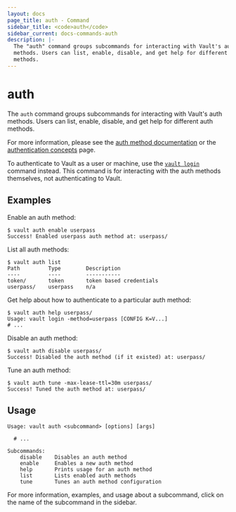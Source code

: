 ```yaml
---
layout: docs
page_title: auth - Command
sidebar_title: <code>auth</code>
sidebar_current: docs-commands-auth
description: |-
  The "auth" command groups subcommands for interacting with Vault's auth
  methods. Users can list, enable, disable, and get help for different auth
  methods.
---
```


# auth

The `auth` command groups subcommands for interacting with Vault's auth methods.
Users can list, enable, disable, and get help for different auth methods.

For more information, please see the [auth method
documentation](/docs/auth/index.html) or the [authentication
concepts](/docs/concepts/auth.html) page.

To authenticate to Vault as a user or machine, use the [`vault login`](/docs/commands/login.html) command instead. This command is for
interacting with the auth methods themselves, not authenticating to Vault.

## Examples

Enable an auth method:

```text
$ vault auth enable userpass
Success! Enabled userpass auth method at: userpass/
```

List all auth methods:

```text
$ vault auth list
Path         Type        Description
----         ----        -----------
token/       token       token based credentials
userpass/    userpass    n/a
```

Get help about how to authenticate to a particular auth method:

```text
$ vault auth help userpass/
Usage: vault login -method=userpass [CONFIG K=V...]
# ...
```

Disable an auth method:

```text
$ vault auth disable userpass/
Success! Disabled the auth method (if it existed) at: userpass/
```

Tune an auth method:

```text
$ vault auth tune -max-lease-ttl=30m userpass/
Success! Tuned the auth method at: userpass/
```

## Usage

```text
Usage: vault auth <subcommand> [options] [args]

  # ...

Subcommands:
    disable    Disables an auth method
    enable     Enables a new auth method
    help       Prints usage for an auth method
    list       Lists enabled auth methods
    tune       Tunes an auth method configuration
```

For more information, examples, and usage about a subcommand, click on the name
of the subcommand in the sidebar.
